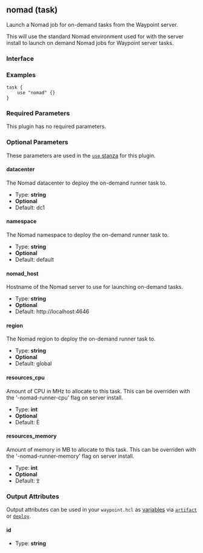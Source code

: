 ## nomad (task)

Launch a Nomad job for on-demand tasks from the Waypoint server.

This will use the standard Nomad environment used for with the server install
to launch on demand Nomad jobs for Waypoint server tasks.

### Interface

### Examples

```hcl
task {
	use "nomad" {}
}
```

### Required Parameters

This plugin has no required parameters.

### Optional Parameters

These parameters are used in the [`use` stanza](/docs/waypoint-hcl/use) for this plugin.

#### datacenter

The Nomad datacenter to deploy the on-demand runner task to.

- Type: **string**
- **Optional**
- Default: dc1

#### namespace

The Nomad namespace to deploy the on-demand runner task to.

- Type: **string**
- **Optional**
- Default: default

#### nomad_host

Hostname of the Nomad server to use for launching on-demand tasks.

- Type: **string**
- **Optional**
- Default: http://localhost:4646

#### region

The Nomad region to deploy the on-demand runner task to.

- Type: **string**
- **Optional**
- Default: global

#### resources_cpu

Amount of CPU in MHz to allocate to this task. This can be overriden with the '-nomad-runner-cpu' flag on server install.

- Type: **int**
- **Optional**
- Default: È

#### resources_memory

Amount of memory in MB to allocate to this task. This can be overriden with the '-nomad-runner-memory' flag on server install.

- Type: **int**
- **Optional**
- Default: ߐ

### Output Attributes

Output attributes can be used in your `waypoint.hcl` as [variables](/docs/waypoint-hcl/variables) via [`artifact`](/docs/waypoint-hcl/variables/artifact) or [`deploy`](/docs/waypoint-hcl/variables/deploy).

#### id

- Type: **string**
